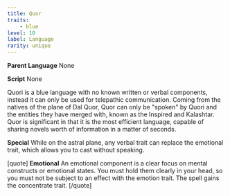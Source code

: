 ```yaml
---
title: Quor
traits:
    - blue
level: 10
label: Language
rarity: unique
---
```


**Parent Language** None

**Script** None

Quori is a blue language with no known written or verbal components, instead it can only be used for telepathic communication. Coming from the natives of the plane of Dal Quor, Quor can only be "spoken" by Quori and the entities they have merged with, known as the Inspired and Kalashtar. Quor is significant in that it is the most efficient language, capable of sharing novels worth of information in a matter of seconds. 

**Special** While on the astral plane, any verbal trait can replace the emotional trait, which allows you to cast without speaking.

[quote]
**Emotional** An emotional component is a clear focus on mental constructs or emotional states. You must hold them clearly in your head, so you must not be subject to an effect with the emotion trait. The spell gains the concentrate trait.
[/quote]